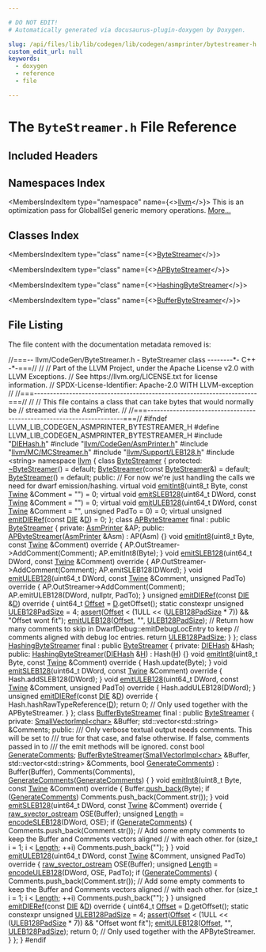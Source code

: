 ```yaml
---

# DO NOT EDIT!
# Automatically generated via docusaurus-plugin-doxygen by Doxygen.

slug: /api/files/lib/lib/codegen/lib/codegen/asmprinter/bytestreamer-h
custom_edit_url: null
keywords:
  - doxygen
  - reference
  - file

---
```





# The `ByteStreamer.h` File Reference

<DoxygenPage pluginConfig={pluginConfig}>



## Included Headers

<IncludesList>
<IncludesListItem
  filePath="DIEHash.h"
  permalink="/docs/api/files/lib/lib/codegen/lib/codegen/asmprinter/diehash-h"
  isLocal="true" />
<IncludesListItem
  filePath="llvm/CodeGen/AsmPrinter.h"
  permalink="/docs/api/files/include/include/llvm/include/llvm/codegen/asmprinter-h"
  isLocal="true" />
<IncludesListItem
  filePath="llvm/MC/MCStreamer.h"
  permalink="/docs/api/files/include/include/llvm/include/llvm/mc/mcstreamer-h"
  isLocal="true" />
<IncludesListItem
  filePath="llvm/Support/LEB128.h"
  permalink="/docs/api/files/include/include/llvm/include/llvm/support/leb128-h"
  isLocal="true" />
<IncludesListItem
  filePath="string"
  permalink=""
  isLocal="false" />
</IncludesList>

## Namespaces Index

<MembersIndex>

<MembersIndexItem
  type="namespace"
  name={<><a href="/docs/api/namespaces/llvm">llvm</a></>}>
This is an optimization pass for GlobalISel generic memory operations. <a href="/docs/api/namespaces/llvm/#details">More...</a>
</MembersIndexItem>

</MembersIndex>

## Classes Index

<MembersIndex>

<MembersIndexItem
  type="class"
  name={<><a href="/docs/api/classes/llvm/bytestreamer">ByteStreamer</a></>}>
</MembersIndexItem>

<MembersIndexItem
  type="class"
  name={<><a href="/docs/api/classes/llvm/apbytestreamer">APByteStreamer</a></>}>
</MembersIndexItem>

<MembersIndexItem
  type="class"
  name={<><a href="/docs/api/classes/llvm/hashingbytestreamer">HashingByteStreamer</a></>}>
</MembersIndexItem>

<MembersIndexItem
  type="class"
  name={<><a href="/docs/api/classes/llvm/bufferbytestreamer">BufferByteStreamer</a></>}>
</MembersIndexItem>

</MembersIndex>


## File Listing

The file content with the documentation metadata removed is:

<ProgramListing>

<Link id="l00001" /><CodeLine lineNumber="1"><Highlight kind="comment">//===-- llvm/CodeGen/ByteStreamer.h - ByteStreamer class --------&#42;- C++ -&#42;-===//</Highlight><Highlight kind="normal"></Highlight></CodeLine>
<Link id="l00002" /><CodeLine lineNumber="2"><Highlight kind="normal"></Highlight><Highlight kind="comment">//</Highlight><Highlight kind="normal"></Highlight></CodeLine>
<Link id="l00003" /><CodeLine lineNumber="3"><Highlight kind="normal"></Highlight><Highlight kind="comment">// Part of the LLVM Project, under the Apache License v2.0 with LLVM Exceptions.</Highlight><Highlight kind="normal"></Highlight></CodeLine>
<Link id="l00004" /><CodeLine lineNumber="4"><Highlight kind="normal"></Highlight><Highlight kind="comment">// See https://llvm.org/LICENSE.txt for license information.</Highlight><Highlight kind="normal"></Highlight></CodeLine>
<Link id="l00005" /><CodeLine lineNumber="5"><Highlight kind="normal"></Highlight><Highlight kind="comment">// SPDX-License-Identifier: Apache-2.0 WITH LLVM-exception</Highlight><Highlight kind="normal"></Highlight></CodeLine>
<Link id="l00006" /><CodeLine lineNumber="6"><Highlight kind="normal"></Highlight><Highlight kind="comment">//</Highlight><Highlight kind="normal"></Highlight></CodeLine>
<Link id="l00007" /><CodeLine lineNumber="7"><Highlight kind="normal"></Highlight><Highlight kind="comment">//===----------------------------------------------------------------------===//</Highlight><Highlight kind="normal"></Highlight></CodeLine>
<Link id="l00008" /><CodeLine lineNumber="8"><Highlight kind="normal"></Highlight><Highlight kind="comment">//</Highlight><Highlight kind="normal"></Highlight></CodeLine>
<Link id="l00009" /><CodeLine lineNumber="9"><Highlight kind="normal"></Highlight><Highlight kind="comment">// This file contains a class that can take bytes that would normally be</Highlight><Highlight kind="normal"></Highlight></CodeLine>
<Link id="l00010" /><CodeLine lineNumber="10"><Highlight kind="normal"></Highlight><Highlight kind="comment">// streamed via the AsmPrinter.</Highlight><Highlight kind="normal"></Highlight></CodeLine>
<Link id="l00011" /><CodeLine lineNumber="11"><Highlight kind="normal"></Highlight><Highlight kind="comment">//</Highlight><Highlight kind="normal"></Highlight></CodeLine>
<Link id="l00012" /><CodeLine lineNumber="12"><Highlight kind="normal"></Highlight><Highlight kind="comment">//===----------------------------------------------------------------------===//</Highlight><Highlight kind="normal"></Highlight></CodeLine>
<Link id="l00013" /><CodeLine lineNumber="13"><Highlight kind="normal"></Highlight></CodeLine>
<Link id="l00014" /><CodeLine lineNumber="14"><Highlight kind="normal"></Highlight><Highlight kind="preprocessor">#ifndef LLVM&#95;LIB&#95;CODEGEN&#95;ASMPRINTER&#95;BYTESTREAMER&#95;H</Highlight><Highlight kind="normal"></Highlight></CodeLine>
<Link id="l00015" /><CodeLine lineNumber="15"><Highlight kind="normal"></Highlight><Highlight kind="preprocessor">#define LLVM&#95;LIB&#95;CODEGEN&#95;ASMPRINTER&#95;BYTESTREAMER&#95;H</Highlight><Highlight kind="normal"></Highlight></CodeLine>
<Link id="l00016" /><CodeLine lineNumber="16"><Highlight kind="normal"></Highlight></CodeLine>
<Link id="l00017" /><CodeLine lineNumber="17"><Highlight kind="normal"></Highlight><Highlight kind="preprocessor">#include &quot;<a href="/docs/api/files/lib/lib/codegen/lib/codegen/asmprinter/diehash-h">DIEHash.h</a>&quot;</Highlight><Highlight kind="normal"></Highlight></CodeLine>
<Link id="l00018" /><CodeLine lineNumber="18"><Highlight kind="normal"></Highlight><Highlight kind="preprocessor">#include &quot;<a href="/docs/api/files/include/include/llvm/include/llvm/codegen/asmprinter-h">llvm/CodeGen/AsmPrinter.h</a>&quot;</Highlight><Highlight kind="normal"></Highlight></CodeLine>
<Link id="l00019" /><CodeLine lineNumber="19"><Highlight kind="normal"></Highlight><Highlight kind="preprocessor">#include &quot;<a href="/docs/api/files/include/include/llvm/include/llvm/mc/mcstreamer-h">llvm/MC/MCStreamer.h</a>&quot;</Highlight><Highlight kind="normal"></Highlight></CodeLine>
<Link id="l00020" /><CodeLine lineNumber="20"><Highlight kind="normal"></Highlight><Highlight kind="preprocessor">#include &quot;<a href="/docs/api/files/include/include/llvm/include/llvm/support/leb128-h">llvm/Support/LEB128.h</a>&quot;</Highlight><Highlight kind="normal"></Highlight></CodeLine>
<Link id="l00021" /><CodeLine lineNumber="21"><Highlight kind="normal"></Highlight><Highlight kind="preprocessor">#include &lt;string&gt;</Highlight><Highlight kind="normal"></Highlight></CodeLine>
<Link id="l00022" /><CodeLine lineNumber="22"><Highlight kind="normal"></Highlight></CodeLine>
<Link id="l00023" /><CodeLine lineNumber="23"><Highlight kind="normal"></Highlight><Highlight kind="keyword">namespace </Highlight><Highlight kind="normal"><a href="/docs/api/namespaces/llvm">llvm</a> &#123;</Highlight></CodeLine>
<Link id="l00024" /><CodeLine lineNumber="24" lineLink="/docs/api/classes/llvm/bytestreamer"><Highlight kind="normal"></Highlight><Highlight kind="keyword">class </Highlight><Highlight kind="normal"><a href="/docs/api/classes/llvm/bytestreamer/#ab6bd399ed55a7125474caa952a53aebd">ByteStreamer</a> &#123;</Highlight></CodeLine>
<Link id="l00025" /><CodeLine lineNumber="25"><Highlight kind="normal"> </Highlight><Highlight kind="keyword">protected</Highlight><Highlight kind="normal">:</Highlight></CodeLine>
<Link id="l00026" /><CodeLine lineNumber="26" lineLink="/docs/api/classes/llvm/bytestreamer/#ad9d51894f06808b88dbf4520ce209fae"><Highlight kind="normal">  <a href="/docs/api/classes/llvm/bytestreamer/#ad9d51894f06808b88dbf4520ce209fae">~ByteStreamer</a>() = </Highlight><Highlight kind="keywordflow">default</Highlight><Highlight kind="normal">;</Highlight></CodeLine>
<Link id="l00027" /><CodeLine lineNumber="27" lineLink="/docs/api/classes/llvm/bytestreamer/#ab6bd399ed55a7125474caa952a53aebd"><Highlight kind="normal">  <a href="/docs/api/classes/llvm/bytestreamer/#ab6bd399ed55a7125474caa952a53aebd">ByteStreamer</a>(</Highlight><Highlight kind="keyword">const</Highlight><Highlight kind="normal"> <a href="/docs/api/classes/llvm/bytestreamer/#ab6bd399ed55a7125474caa952a53aebd">ByteStreamer</a>&amp;) = </Highlight><Highlight kind="keywordflow">default</Highlight><Highlight kind="normal">;</Highlight></CodeLine>
<Link id="l00028" /><CodeLine lineNumber="28" lineLink="/docs/api/classes/llvm/bytestreamer/#a06c79f0eded151d7e2a4af9bb17d6c9c"><Highlight kind="normal">  <a href="/docs/api/classes/llvm/bytestreamer/#a06c79f0eded151d7e2a4af9bb17d6c9c">ByteStreamer</a>() = </Highlight><Highlight kind="keywordflow">default</Highlight><Highlight kind="normal">;</Highlight></CodeLine>
<Link id="l00029" /><CodeLine lineNumber="29"><Highlight kind="normal"></Highlight></CodeLine>
<Link id="l00030" /><CodeLine lineNumber="30"><Highlight kind="normal"> </Highlight><Highlight kind="keyword">public</Highlight><Highlight kind="normal">:</Highlight></CodeLine>
<Link id="l00031" /><CodeLine lineNumber="31"><Highlight kind="normal">  </Highlight><Highlight kind="comment">// For now we&#39;re just handling the calls we need for dwarf emission/hashing.</Highlight><Highlight kind="normal"></Highlight></CodeLine>
<Link id="l00032" /><CodeLine lineNumber="32" lineLink="/docs/api/classes/llvm/bytestreamer/#a5fce4472fcb321a0e4534cf656399b39"><Highlight kind="normal">  </Highlight><Highlight kind="keyword">virtual</Highlight><Highlight kind="normal"> </Highlight><Highlight kind="keywordtype">void</Highlight><Highlight kind="normal"> <a href="/docs/api/classes/llvm/bytestreamer/#a5fce4472fcb321a0e4534cf656399b39">emitInt8</a>(uint8&#95;t Byte, </Highlight><Highlight kind="keyword">const</Highlight><Highlight kind="normal"> <a href="/docs/api/classes/llvm/twine">Twine</a> &amp;Comment = </Highlight><Highlight kind="stringliteral">&quot;&quot;</Highlight><Highlight kind="normal">) = 0;</Highlight></CodeLine>
<Link id="l00033" /><CodeLine lineNumber="33" lineLink="/docs/api/classes/llvm/bytestreamer/#a114792d44697b63f8730c72555a453e7"><Highlight kind="normal">  </Highlight><Highlight kind="keyword">virtual</Highlight><Highlight kind="normal"> </Highlight><Highlight kind="keywordtype">void</Highlight><Highlight kind="normal"> <a href="/docs/api/classes/llvm/bytestreamer/#a114792d44697b63f8730c72555a453e7">emitSLEB128</a>(uint64&#95;t DWord, </Highlight><Highlight kind="keyword">const</Highlight><Highlight kind="normal"> <a href="/docs/api/classes/llvm/twine">Twine</a> &amp;Comment = </Highlight><Highlight kind="stringliteral">&quot;&quot;</Highlight><Highlight kind="normal">) = 0;</Highlight></CodeLine>
<Link id="l00034" /><CodeLine lineNumber="34" lineLink="/docs/api/classes/llvm/bytestreamer/#a0425296ce5389b59e9b29fbf99af1ee1"><Highlight kind="normal">  </Highlight><Highlight kind="keyword">virtual</Highlight><Highlight kind="normal"> </Highlight><Highlight kind="keywordtype">void</Highlight><Highlight kind="normal"> <a href="/docs/api/classes/llvm/bytestreamer/#a0425296ce5389b59e9b29fbf99af1ee1">emitULEB128</a>(uint64&#95;t DWord, </Highlight><Highlight kind="keyword">const</Highlight><Highlight kind="normal"> <a href="/docs/api/classes/llvm/twine">Twine</a> &amp;Comment = </Highlight><Highlight kind="stringliteral">&quot;&quot;</Highlight><Highlight kind="normal">,</Highlight></CodeLine>
<Link id="l00035" /><CodeLine lineNumber="35"><Highlight kind="normal">                           </Highlight><Highlight kind="keywordtype">unsigned</Highlight><Highlight kind="normal"> PadTo = 0) = 0;</Highlight></CodeLine>
<Link id="l00036" /><CodeLine lineNumber="36" lineLink="/docs/api/classes/llvm/bytestreamer/#a75cdbc07f36ab67dae3b3a51d0e25d07"><Highlight kind="normal">  </Highlight><Highlight kind="keyword">virtual</Highlight><Highlight kind="normal"> </Highlight><Highlight kind="keywordtype">unsigned</Highlight><Highlight kind="normal"> <a href="/docs/api/classes/llvm/bytestreamer/#a75cdbc07f36ab67dae3b3a51d0e25d07">emitDIERef</a>(</Highlight><Highlight kind="keyword">const</Highlight><Highlight kind="normal"> <a href="/docs/api/classes/llvm/die">DIE</a> &amp;<a href="/docs/api/files/lib/lib/ir/builtingcs-cpp/#a6a9f043784cf87001c84980afa76da82">D</a>) = 0;</Highlight></CodeLine>
<Link id="l00037" /><CodeLine lineNumber="37"><Highlight kind="normal">&#125;;</Highlight></CodeLine>
<Link id="l00038" /><CodeLine lineNumber="38"><Highlight kind="normal"></Highlight></CodeLine>
<Link id="l00039" /><CodeLine lineNumber="39" lineLink="/docs/api/classes/llvm/apbytestreamer"><Highlight kind="normal"></Highlight><Highlight kind="keyword">class </Highlight><Highlight kind="normal"><a href="/docs/api/classes/llvm/apbytestreamer/#a26b6bd4630d4361d019d97a766a45bc5">APByteStreamer</a> final : </Highlight><Highlight kind="keyword">public</Highlight><Highlight kind="normal"> <a href="/docs/api/classes/llvm/bytestreamer/#ab6bd399ed55a7125474caa952a53aebd">ByteStreamer</a> &#123;</Highlight></CodeLine>
<Link id="l00040" /><CodeLine lineNumber="40"><Highlight kind="normal"></Highlight><Highlight kind="keyword">private</Highlight><Highlight kind="normal">:</Highlight></CodeLine>
<Link id="l00041" /><CodeLine lineNumber="41"><Highlight kind="normal">  <a href="/docs/api/classes/llvm/asmprinter">AsmPrinter</a> &amp;AP;</Highlight></CodeLine>
<Link id="l00042" /><CodeLine lineNumber="42"><Highlight kind="normal"></Highlight></CodeLine>
<Link id="l00043" /><CodeLine lineNumber="43"><Highlight kind="normal"></Highlight><Highlight kind="keyword">public</Highlight><Highlight kind="normal">:</Highlight></CodeLine>
<Link id="l00044" /><CodeLine lineNumber="44" lineLink="/docs/api/classes/llvm/apbytestreamer/#a26b6bd4630d4361d019d97a766a45bc5"><Highlight kind="normal">  <a href="/docs/api/classes/llvm/apbytestreamer/#a26b6bd4630d4361d019d97a766a45bc5">APByteStreamer</a>(<a href="/docs/api/classes/llvm/asmprinter">AsmPrinter</a> &amp;Asm) : AP(Asm) &#123;&#125;</Highlight></CodeLine>
<Link id="l00045" /><CodeLine lineNumber="45" lineLink="/docs/api/classes/llvm/apbytestreamer/#adb613f6d501a7253cb1785f829f82d3d"><Highlight kind="normal">  </Highlight><Highlight kind="keywordtype">void</Highlight><Highlight kind="normal"> <a href="/docs/api/classes/llvm/apbytestreamer/#adb613f6d501a7253cb1785f829f82d3d">emitInt8</a>(uint8&#95;t Byte, </Highlight><Highlight kind="keyword">const</Highlight><Highlight kind="normal"> <a href="/docs/api/classes/llvm/twine">Twine</a> &amp;Comment)</Highlight><Highlight kind="keyword"> override </Highlight><Highlight kind="normal">&#123;</Highlight></CodeLine>
<Link id="l00046" /><CodeLine lineNumber="46"><Highlight kind="normal">    AP.OutStreamer-&gt;AddComment(Comment);</Highlight></CodeLine>
<Link id="l00047" /><CodeLine lineNumber="47"><Highlight kind="normal">    AP.emitInt8(Byte);</Highlight></CodeLine>
<Link id="l00048" /><CodeLine lineNumber="48"><Highlight kind="normal">  &#125;</Highlight></CodeLine>
<Link id="l00049" /><CodeLine lineNumber="49" lineLink="/docs/api/classes/llvm/apbytestreamer/#a51f73d940d0188edb6ddd0a64ca556de"><Highlight kind="normal">  </Highlight><Highlight kind="keywordtype">void</Highlight><Highlight kind="normal"> <a href="/docs/api/classes/llvm/apbytestreamer/#a51f73d940d0188edb6ddd0a64ca556de">emitSLEB128</a>(uint64&#95;t DWord, </Highlight><Highlight kind="keyword">const</Highlight><Highlight kind="normal"> <a href="/docs/api/classes/llvm/twine">Twine</a> &amp;Comment)</Highlight><Highlight kind="keyword"> override </Highlight><Highlight kind="normal">&#123;</Highlight></CodeLine>
<Link id="l00050" /><CodeLine lineNumber="50"><Highlight kind="normal">    AP.OutStreamer-&gt;AddComment(Comment);</Highlight></CodeLine>
<Link id="l00051" /><CodeLine lineNumber="51"><Highlight kind="normal">    AP.emitSLEB128(DWord);</Highlight></CodeLine>
<Link id="l00052" /><CodeLine lineNumber="52"><Highlight kind="normal">  &#125;</Highlight></CodeLine>
<Link id="l00053" /><CodeLine lineNumber="53" lineLink="/docs/api/classes/llvm/apbytestreamer/#a3b2caf0bc04302e3d73e082b475a72ed"><Highlight kind="normal">  </Highlight><Highlight kind="keywordtype">void</Highlight><Highlight kind="normal"> <a href="/docs/api/classes/llvm/apbytestreamer/#a3b2caf0bc04302e3d73e082b475a72ed">emitULEB128</a>(uint64&#95;t DWord, </Highlight><Highlight kind="keyword">const</Highlight><Highlight kind="normal"> <a href="/docs/api/classes/llvm/twine">Twine</a> &amp;Comment,</Highlight></CodeLine>
<Link id="l00054" /><CodeLine lineNumber="54"><Highlight kind="normal">                   </Highlight><Highlight kind="keywordtype">unsigned</Highlight><Highlight kind="normal"> PadTo)</Highlight><Highlight kind="keyword"> override </Highlight><Highlight kind="normal">&#123;</Highlight></CodeLine>
<Link id="l00055" /><CodeLine lineNumber="55"><Highlight kind="normal">    AP.OutStreamer-&gt;AddComment(Comment);</Highlight></CodeLine>
<Link id="l00056" /><CodeLine lineNumber="56"><Highlight kind="normal">    AP.emitULEB128(DWord, </Highlight><Highlight kind="keyword">nullptr</Highlight><Highlight kind="normal">, PadTo);</Highlight></CodeLine>
<Link id="l00057" /><CodeLine lineNumber="57"><Highlight kind="normal">  &#125;</Highlight></CodeLine>
<Link id="l00058" /><CodeLine lineNumber="58" lineLink="/docs/api/classes/llvm/apbytestreamer/#a18d4f175c48ba5f43fdb4a7086c504ab"><Highlight kind="normal">  </Highlight><Highlight kind="keywordtype">unsigned</Highlight><Highlight kind="normal"> <a href="/docs/api/classes/llvm/apbytestreamer/#a18d4f175c48ba5f43fdb4a7086c504ab">emitDIERef</a>(</Highlight><Highlight kind="keyword">const</Highlight><Highlight kind="normal"> <a href="/docs/api/classes/llvm/die">DIE</a> &amp;<a href="/docs/api/files/lib/lib/ir/builtingcs-cpp/#a6a9f043784cf87001c84980afa76da82">D</a>)</Highlight><Highlight kind="keyword"> override </Highlight><Highlight kind="normal">&#123;</Highlight></CodeLine>
<Link id="l00059" /><CodeLine lineNumber="59"><Highlight kind="normal">    uint64&#95;t <a href="/docs/api/namespaces/llvm/#a05f5b9a11bdcc5feba62899f95dcf878a3134224cba2545bc57954d3b072aebb4">Offset</a> = <a href="/docs/api/files/lib/lib/ir/builtingcs-cpp/#a6a9f043784cf87001c84980afa76da82">D</a>.getOffset();</Highlight></CodeLine>
<Link id="l00060" /><CodeLine lineNumber="60"><Highlight kind="normal">    </Highlight><Highlight kind="keyword">static</Highlight><Highlight kind="normal"> </Highlight><Highlight kind="keyword">constexpr</Highlight><Highlight kind="normal"> </Highlight><Highlight kind="keywordtype">unsigned</Highlight><Highlight kind="normal"> <a href="/docs/api/files/lib/lib/codegen/lib/codegen/asmprinter/dwarfdebug-cpp/#a9928cc9a0944c203d8eb254cfc5e9ed8">ULEB128PadSize</a> = 4;</Highlight></CodeLine>
<Link id="l00061" /><CodeLine lineNumber="61"><Highlight kind="normal">    <a href="/docs/api/files/lib/lib/target/lib/target/amdgpu/silowercontrolflow-cpp/#a4868c5d81c5ccc98c47aeab6244346a0">assert</a>(<a href="/docs/api/namespaces/llvm/#a05f5b9a11bdcc5feba62899f95dcf878a3134224cba2545bc57954d3b072aebb4">Offset</a> &lt; (1ULL &lt;&lt; (<a href="/docs/api/files/lib/lib/codegen/lib/codegen/asmprinter/dwarfdebug-cpp/#a9928cc9a0944c203d8eb254cfc5e9ed8">ULEB128PadSize</a> &#42; 7)) &amp;&amp; </Highlight><Highlight kind="stringliteral">&quot;Offset wont fit&quot;</Highlight><Highlight kind="normal">);</Highlight></CodeLine>
<Link id="l00062" /><CodeLine lineNumber="62"><Highlight kind="normal">    <a href="/docs/api/classes/llvm/apbytestreamer/#a3b2caf0bc04302e3d73e082b475a72ed">emitULEB128</a>(<a href="/docs/api/namespaces/llvm/#a05f5b9a11bdcc5feba62899f95dcf878a3134224cba2545bc57954d3b072aebb4">Offset</a>, </Highlight><Highlight kind="stringliteral">&quot;&quot;</Highlight><Highlight kind="normal">, <a href="/docs/api/files/lib/lib/codegen/lib/codegen/asmprinter/dwarfdebug-cpp/#a9928cc9a0944c203d8eb254cfc5e9ed8">ULEB128PadSize</a>);</Highlight></CodeLine>
<Link id="l00063" /><CodeLine lineNumber="63"><Highlight kind="normal">    </Highlight><Highlight kind="comment">// Return how many comments to skip in DwarfDebug::emitDebugLocEntry to keep</Highlight><Highlight kind="normal"></Highlight></CodeLine>
<Link id="l00064" /><CodeLine lineNumber="64"><Highlight kind="normal">    </Highlight><Highlight kind="comment">// comments aligned with debug loc entries.</Highlight><Highlight kind="normal"></Highlight></CodeLine>
<Link id="l00065" /><CodeLine lineNumber="65"><Highlight kind="normal">    </Highlight><Highlight kind="keywordflow">return</Highlight><Highlight kind="normal"> <a href="/docs/api/files/lib/lib/codegen/lib/codegen/asmprinter/dwarfdebug-cpp/#a9928cc9a0944c203d8eb254cfc5e9ed8">ULEB128PadSize</a>;</Highlight></CodeLine>
<Link id="l00066" /><CodeLine lineNumber="66"><Highlight kind="normal">  &#125;</Highlight></CodeLine>
<Link id="l00067" /><CodeLine lineNumber="67"><Highlight kind="normal">&#125;;</Highlight></CodeLine>
<Link id="l00068" /><CodeLine lineNumber="68"><Highlight kind="normal"></Highlight></CodeLine>
<Link id="l00069" /><CodeLine lineNumber="69" lineLink="/docs/api/classes/llvm/hashingbytestreamer"><Highlight kind="normal"></Highlight><Highlight kind="keyword">class </Highlight><Highlight kind="normal"><a href="/docs/api/classes/llvm/hashingbytestreamer/#a1356e672add4a0248af149085ea4d721">HashingByteStreamer</a> final : </Highlight><Highlight kind="keyword">public</Highlight><Highlight kind="normal"> <a href="/docs/api/classes/llvm/bytestreamer/#ab6bd399ed55a7125474caa952a53aebd">ByteStreamer</a> &#123;</Highlight></CodeLine>
<Link id="l00070" /><CodeLine lineNumber="70"><Highlight kind="normal"> </Highlight><Highlight kind="keyword">private</Highlight><Highlight kind="normal">:</Highlight></CodeLine>
<Link id="l00071" /><CodeLine lineNumber="71"><Highlight kind="normal">  <a href="/docs/api/classes/llvm/diehash">DIEHash</a> &amp;Hash;</Highlight></CodeLine>
<Link id="l00072" /><CodeLine lineNumber="72"><Highlight kind="normal"> </Highlight><Highlight kind="keyword">public</Highlight><Highlight kind="normal">:</Highlight></CodeLine>
<Link id="l00073" /><CodeLine lineNumber="73" lineLink="/docs/api/classes/llvm/hashingbytestreamer/#a1356e672add4a0248af149085ea4d721"><Highlight kind="normal">   <a href="/docs/api/classes/llvm/hashingbytestreamer/#a1356e672add4a0248af149085ea4d721">HashingByteStreamer</a>(<a href="/docs/api/classes/llvm/diehash">DIEHash</a> &amp;<a href="/docs/api/files/lib/lib/support/md5-cpp/#ae42219072d798876e6b08e6b78614ff6">H</a>) : Hash(<a href="/docs/api/files/lib/lib/support/md5-cpp/#ae42219072d798876e6b08e6b78614ff6">H</a>) &#123;&#125;</Highlight></CodeLine>
<Link id="l00074" /><CodeLine lineNumber="74" lineLink="/docs/api/classes/llvm/hashingbytestreamer/#a8de7ae1d0789ff11af8a7e3d1a36e890"><Highlight kind="normal">   </Highlight><Highlight kind="keywordtype">void</Highlight><Highlight kind="normal"> <a href="/docs/api/classes/llvm/hashingbytestreamer/#a8de7ae1d0789ff11af8a7e3d1a36e890">emitInt8</a>(uint8&#95;t Byte, </Highlight><Highlight kind="keyword">const</Highlight><Highlight kind="normal"> <a href="/docs/api/classes/llvm/twine">Twine</a> &amp;Comment)</Highlight><Highlight kind="keyword"> override </Highlight><Highlight kind="normal">&#123;</Highlight></CodeLine>
<Link id="l00075" /><CodeLine lineNumber="75"><Highlight kind="normal">     Hash.update(Byte);</Highlight></CodeLine>
<Link id="l00076" /><CodeLine lineNumber="76"><Highlight kind="normal">  &#125;</Highlight></CodeLine>
<Link id="l00077" /><CodeLine lineNumber="77" lineLink="/docs/api/classes/llvm/hashingbytestreamer/#a8afccf78695849d15d159542a7fddaac"><Highlight kind="normal">  </Highlight><Highlight kind="keywordtype">void</Highlight><Highlight kind="normal"> <a href="/docs/api/classes/llvm/hashingbytestreamer/#a8afccf78695849d15d159542a7fddaac">emitSLEB128</a>(uint64&#95;t DWord, </Highlight><Highlight kind="keyword">const</Highlight><Highlight kind="normal"> <a href="/docs/api/classes/llvm/twine">Twine</a> &amp;Comment)</Highlight><Highlight kind="keyword"> override </Highlight><Highlight kind="normal">&#123;</Highlight></CodeLine>
<Link id="l00078" /><CodeLine lineNumber="78"><Highlight kind="normal">    Hash.addSLEB128(DWord);</Highlight></CodeLine>
<Link id="l00079" /><CodeLine lineNumber="79"><Highlight kind="normal">  &#125;</Highlight></CodeLine>
<Link id="l00080" /><CodeLine lineNumber="80" lineLink="/docs/api/classes/llvm/hashingbytestreamer/#a64cf3a9ac5a480acedf87b8a651dc7cf"><Highlight kind="normal">  </Highlight><Highlight kind="keywordtype">void</Highlight><Highlight kind="normal"> <a href="/docs/api/classes/llvm/hashingbytestreamer/#a64cf3a9ac5a480acedf87b8a651dc7cf">emitULEB128</a>(uint64&#95;t DWord, </Highlight><Highlight kind="keyword">const</Highlight><Highlight kind="normal"> <a href="/docs/api/classes/llvm/twine">Twine</a> &amp;Comment,</Highlight></CodeLine>
<Link id="l00081" /><CodeLine lineNumber="81"><Highlight kind="normal">                   </Highlight><Highlight kind="keywordtype">unsigned</Highlight><Highlight kind="normal"> PadTo)</Highlight><Highlight kind="keyword"> override </Highlight><Highlight kind="normal">&#123;</Highlight></CodeLine>
<Link id="l00082" /><CodeLine lineNumber="82"><Highlight kind="normal">    Hash.addULEB128(DWord);</Highlight></CodeLine>
<Link id="l00083" /><CodeLine lineNumber="83"><Highlight kind="normal">  &#125;</Highlight></CodeLine>
<Link id="l00084" /><CodeLine lineNumber="84" lineLink="/docs/api/classes/llvm/hashingbytestreamer/#ae35510cadf03883ec932bb33f7babef0"><Highlight kind="normal">  </Highlight><Highlight kind="keywordtype">unsigned</Highlight><Highlight kind="normal"> <a href="/docs/api/classes/llvm/hashingbytestreamer/#ae35510cadf03883ec932bb33f7babef0">emitDIERef</a>(</Highlight><Highlight kind="keyword">const</Highlight><Highlight kind="normal"> <a href="/docs/api/classes/llvm/die">DIE</a> &amp;<a href="/docs/api/files/lib/lib/ir/builtingcs-cpp/#a6a9f043784cf87001c84980afa76da82">D</a>)</Highlight><Highlight kind="keyword"> override </Highlight><Highlight kind="normal">&#123;</Highlight></CodeLine>
<Link id="l00085" /><CodeLine lineNumber="85"><Highlight kind="normal">    Hash.hashRawTypeReference(<a href="/docs/api/files/lib/lib/ir/builtingcs-cpp/#a6a9f043784cf87001c84980afa76da82">D</a>);</Highlight></CodeLine>
<Link id="l00086" /><CodeLine lineNumber="86"><Highlight kind="normal">    </Highlight><Highlight kind="keywordflow">return</Highlight><Highlight kind="normal"> 0; </Highlight><Highlight kind="comment">// Only used together with the APByteStreamer.</Highlight><Highlight kind="normal"></Highlight></CodeLine>
<Link id="l00087" /><CodeLine lineNumber="87"><Highlight kind="normal">  &#125;</Highlight></CodeLine>
<Link id="l00088" /><CodeLine lineNumber="88"><Highlight kind="normal">&#125;;</Highlight></CodeLine>
<Link id="l00089" /><CodeLine lineNumber="89"><Highlight kind="normal"></Highlight></CodeLine>
<Link id="l00090" /><CodeLine lineNumber="90" lineLink="/docs/api/classes/llvm/bufferbytestreamer"><Highlight kind="normal"></Highlight><Highlight kind="keyword">class </Highlight><Highlight kind="normal"><a href="/docs/api/classes/llvm/bufferbytestreamer/#afb4220f0710bd106ebecd2a2d6b39141">BufferByteStreamer</a> final : </Highlight><Highlight kind="keyword">public</Highlight><Highlight kind="normal"> <a href="/docs/api/classes/llvm/bytestreamer/#ab6bd399ed55a7125474caa952a53aebd">ByteStreamer</a> &#123;</Highlight></CodeLine>
<Link id="l00091" /><CodeLine lineNumber="91"><Highlight kind="normal"></Highlight><Highlight kind="keyword">private</Highlight><Highlight kind="normal">:</Highlight></CodeLine>
<Link id="l00092" /><CodeLine lineNumber="92"><Highlight kind="normal">  <a href="/docs/api/classes/llvm/smallvectorimpl">SmallVectorImpl&lt;char&gt;</a> &amp;Buffer;</Highlight></CodeLine>
<Link id="l00093" /><CodeLine lineNumber="93"><Highlight kind="normal">  std::vector&lt;std::string&gt; &amp;Comments;</Highlight></CodeLine>
<Link id="l00094" /><CodeLine lineNumber="94"><Highlight kind="normal"></Highlight></CodeLine>
<Link id="l00095" /><CodeLine lineNumber="95"><Highlight kind="normal"></Highlight><Highlight kind="keyword">public</Highlight><Highlight kind="normal">:</Highlight><Highlight kind="comment"></Highlight></CodeLine>
<Link id="l00096" /><CodeLine lineNumber="96"><Highlight kind="comment">  /// Only verbose textual output needs comments.  This will be set to</Highlight></CodeLine>
<Link id="l00097" /><CodeLine lineNumber="97"><Highlight kind="comment">  /// true for that case, and false otherwise.  If false, comments passed in to</Highlight></CodeLine>
<Link id="l00098" /><CodeLine lineNumber="98"><Highlight kind="comment">  /// the emit methods will be ignored.</Highlight><Highlight kind="normal"></Highlight></CodeLine>
<Link id="l00099" /><CodeLine lineNumber="99" lineLink="/docs/api/classes/llvm/bufferbytestreamer/#ae610a7dfc17e3c3c1566fbf07446f717"><Highlight kind="normal">  </Highlight><Highlight kind="keyword">const</Highlight><Highlight kind="normal"> </Highlight><Highlight kind="keywordtype">bool</Highlight><Highlight kind="normal"> <a href="/docs/api/classes/llvm/bufferbytestreamer/#ae610a7dfc17e3c3c1566fbf07446f717">GenerateComments</a>;</Highlight></CodeLine>
<Link id="l00100" /><CodeLine lineNumber="100"><Highlight kind="normal"></Highlight></CodeLine>
<Link id="l00101" /><CodeLine lineNumber="101" lineLink="/docs/api/classes/llvm/bufferbytestreamer/#afb4220f0710bd106ebecd2a2d6b39141"><Highlight kind="normal">  <a href="/docs/api/classes/llvm/bufferbytestreamer/#afb4220f0710bd106ebecd2a2d6b39141">BufferByteStreamer</a>(<a href="/docs/api/classes/llvm/smallvectorimpl">SmallVectorImpl&lt;char&gt;</a> &amp;Buffer,</Highlight></CodeLine>
<Link id="l00102" /><CodeLine lineNumber="102"><Highlight kind="normal">                     std::vector&lt;std::string&gt; &amp;Comments, </Highlight><Highlight kind="keywordtype">bool</Highlight><Highlight kind="normal"> <a href="/docs/api/classes/llvm/bufferbytestreamer/#ae610a7dfc17e3c3c1566fbf07446f717">GenerateComments</a>)</Highlight></CodeLine>
<Link id="l00103" /><CodeLine lineNumber="103"><Highlight kind="normal">      : Buffer(Buffer), Comments(Comments), <a href="/docs/api/classes/llvm/bufferbytestreamer/#ae610a7dfc17e3c3c1566fbf07446f717">GenerateComments</a>(<a href="/docs/api/classes/llvm/bufferbytestreamer/#ae610a7dfc17e3c3c1566fbf07446f717">GenerateComments</a>) &#123;</Highlight></CodeLine>
<Link id="l00104" /><CodeLine lineNumber="104"><Highlight kind="normal">  &#125;</Highlight></CodeLine>
<Link id="l00105" /><CodeLine lineNumber="105" lineLink="/docs/api/classes/llvm/bufferbytestreamer/#a11570acd65e80591a4574410185f16e8"><Highlight kind="normal">  </Highlight><Highlight kind="keywordtype">void</Highlight><Highlight kind="normal"> <a href="/docs/api/classes/llvm/bufferbytestreamer/#a11570acd65e80591a4574410185f16e8">emitInt8</a>(uint8&#95;t Byte, </Highlight><Highlight kind="keyword">const</Highlight><Highlight kind="normal"> <a href="/docs/api/classes/llvm/twine">Twine</a> &amp;Comment)</Highlight><Highlight kind="keyword"> override </Highlight><Highlight kind="normal">&#123;</Highlight></CodeLine>
<Link id="l00106" /><CodeLine lineNumber="106"><Highlight kind="normal">    Buffer.<a href="/docs/api/classes/llvm/smallvectortemplatebase/#af42bfbc067df27c19ee2fc859df58799">push&#95;back</a>(Byte);</Highlight></CodeLine>
<Link id="l00107" /><CodeLine lineNumber="107"><Highlight kind="normal">    </Highlight><Highlight kind="keywordflow">if</Highlight><Highlight kind="normal"> (<a href="/docs/api/classes/llvm/bufferbytestreamer/#ae610a7dfc17e3c3c1566fbf07446f717">GenerateComments</a>)</Highlight></CodeLine>
<Link id="l00108" /><CodeLine lineNumber="108"><Highlight kind="normal">      Comments.push&#95;back(Comment.str());</Highlight></CodeLine>
<Link id="l00109" /><CodeLine lineNumber="109"><Highlight kind="normal">  &#125;</Highlight></CodeLine>
<Link id="l00110" /><CodeLine lineNumber="110" lineLink="/docs/api/classes/llvm/bufferbytestreamer/#adaecd8d5885190c58d8f2fa951db7cb3"><Highlight kind="normal">  </Highlight><Highlight kind="keywordtype">void</Highlight><Highlight kind="normal"> <a href="/docs/api/classes/llvm/bufferbytestreamer/#adaecd8d5885190c58d8f2fa951db7cb3">emitSLEB128</a>(uint64&#95;t DWord, </Highlight><Highlight kind="keyword">const</Highlight><Highlight kind="normal"> <a href="/docs/api/classes/llvm/twine">Twine</a> &amp;Comment)</Highlight><Highlight kind="keyword"> override </Highlight><Highlight kind="normal">&#123;</Highlight></CodeLine>
<Link id="l00111" /><CodeLine lineNumber="111"><Highlight kind="normal">    <a href="/docs/api/classes/llvm/raw-svector-ostream">raw&#95;svector&#95;ostream</a> OSE(Buffer);</Highlight></CodeLine>
<Link id="l00112" /><CodeLine lineNumber="112"><Highlight kind="normal">    </Highlight><Highlight kind="keywordtype">unsigned</Highlight><Highlight kind="normal"> <a href="/docs/api/namespaces/llvm/#a05f5b9a11bdcc5feba62899f95dcf878af6d9f1c7b49b7601fae6a545002a6763">Length</a> = <a href="/docs/api/namespaces/llvm/#ac21006e81ffbbc79e8e51e44f7878053">encodeSLEB128</a>(DWord, OSE);</Highlight></CodeLine>
<Link id="l00113" /><CodeLine lineNumber="113"><Highlight kind="normal">    </Highlight><Highlight kind="keywordflow">if</Highlight><Highlight kind="normal"> (<a href="/docs/api/classes/llvm/bufferbytestreamer/#ae610a7dfc17e3c3c1566fbf07446f717">GenerateComments</a>) &#123;</Highlight></CodeLine>
<Link id="l00114" /><CodeLine lineNumber="114"><Highlight kind="normal">      Comments.push&#95;back(Comment.str());</Highlight></CodeLine>
<Link id="l00115" /><CodeLine lineNumber="115"><Highlight kind="normal">      </Highlight><Highlight kind="comment">// Add some empty comments to keep the Buffer and Comments vectors aligned</Highlight><Highlight kind="normal"></Highlight></CodeLine>
<Link id="l00116" /><CodeLine lineNumber="116"><Highlight kind="normal">      </Highlight><Highlight kind="comment">// with each other.</Highlight><Highlight kind="normal"></Highlight></CodeLine>
<Link id="l00117" /><CodeLine lineNumber="117"><Highlight kind="normal">      </Highlight><Highlight kind="keywordflow">for</Highlight><Highlight kind="normal"> (</Highlight><Highlight kind="keywordtype">size&#95;t</Highlight><Highlight kind="normal"> i = 1; i &lt; <a href="/docs/api/namespaces/llvm/#a05f5b9a11bdcc5feba62899f95dcf878af6d9f1c7b49b7601fae6a545002a6763">Length</a>; ++i)</Highlight></CodeLine>
<Link id="l00118" /><CodeLine lineNumber="118"><Highlight kind="normal">        Comments.push&#95;back(</Highlight><Highlight kind="stringliteral">&quot;&quot;</Highlight><Highlight kind="normal">);</Highlight></CodeLine>
<Link id="l00119" /><CodeLine lineNumber="119"><Highlight kind="normal"></Highlight></CodeLine>
<Link id="l00120" /><CodeLine lineNumber="120"><Highlight kind="normal">    &#125;</Highlight></CodeLine>
<Link id="l00121" /><CodeLine lineNumber="121"><Highlight kind="normal">  &#125;</Highlight></CodeLine>
<Link id="l00122" /><CodeLine lineNumber="122" lineLink="/docs/api/classes/llvm/bufferbytestreamer/#a3a51263347faf8ada3bc99807c509bad"><Highlight kind="normal">  </Highlight><Highlight kind="keywordtype">void</Highlight><Highlight kind="normal"> <a href="/docs/api/classes/llvm/bufferbytestreamer/#a3a51263347faf8ada3bc99807c509bad">emitULEB128</a>(uint64&#95;t DWord, </Highlight><Highlight kind="keyword">const</Highlight><Highlight kind="normal"> <a href="/docs/api/classes/llvm/twine">Twine</a> &amp;Comment,</Highlight></CodeLine>
<Link id="l00123" /><CodeLine lineNumber="123"><Highlight kind="normal">                   </Highlight><Highlight kind="keywordtype">unsigned</Highlight><Highlight kind="normal"> PadTo)</Highlight><Highlight kind="keyword"> override </Highlight><Highlight kind="normal">&#123;</Highlight></CodeLine>
<Link id="l00124" /><CodeLine lineNumber="124"><Highlight kind="normal">    <a href="/docs/api/classes/llvm/raw-svector-ostream">raw&#95;svector&#95;ostream</a> OSE(Buffer);</Highlight></CodeLine>
<Link id="l00125" /><CodeLine lineNumber="125"><Highlight kind="normal">    </Highlight><Highlight kind="keywordtype">unsigned</Highlight><Highlight kind="normal"> <a href="/docs/api/namespaces/llvm/#a05f5b9a11bdcc5feba62899f95dcf878af6d9f1c7b49b7601fae6a545002a6763">Length</a> = <a href="/docs/api/namespaces/llvm/#ad0f8c0e82cde3bb0849fc59e3510f05a">encodeULEB128</a>(DWord, OSE, PadTo);</Highlight></CodeLine>
<Link id="l00126" /><CodeLine lineNumber="126"><Highlight kind="normal">    </Highlight><Highlight kind="keywordflow">if</Highlight><Highlight kind="normal"> (<a href="/docs/api/classes/llvm/bufferbytestreamer/#ae610a7dfc17e3c3c1566fbf07446f717">GenerateComments</a>) &#123;</Highlight></CodeLine>
<Link id="l00127" /><CodeLine lineNumber="127"><Highlight kind="normal">      Comments.push&#95;back(Comment.str());</Highlight></CodeLine>
<Link id="l00128" /><CodeLine lineNumber="128"><Highlight kind="normal">      </Highlight><Highlight kind="comment">// Add some empty comments to keep the Buffer and Comments vectors aligned</Highlight><Highlight kind="normal"></Highlight></CodeLine>
<Link id="l00129" /><CodeLine lineNumber="129"><Highlight kind="normal">      </Highlight><Highlight kind="comment">// with each other.</Highlight><Highlight kind="normal"></Highlight></CodeLine>
<Link id="l00130" /><CodeLine lineNumber="130"><Highlight kind="normal">      </Highlight><Highlight kind="keywordflow">for</Highlight><Highlight kind="normal"> (</Highlight><Highlight kind="keywordtype">size&#95;t</Highlight><Highlight kind="normal"> i = 1; i &lt; <a href="/docs/api/namespaces/llvm/#a05f5b9a11bdcc5feba62899f95dcf878af6d9f1c7b49b7601fae6a545002a6763">Length</a>; ++i)</Highlight></CodeLine>
<Link id="l00131" /><CodeLine lineNumber="131"><Highlight kind="normal">        Comments.push&#95;back(</Highlight><Highlight kind="stringliteral">&quot;&quot;</Highlight><Highlight kind="normal">);</Highlight></CodeLine>
<Link id="l00132" /><CodeLine lineNumber="132"><Highlight kind="normal">    &#125;</Highlight></CodeLine>
<Link id="l00133" /><CodeLine lineNumber="133"><Highlight kind="normal">  &#125;</Highlight></CodeLine>
<Link id="l00134" /><CodeLine lineNumber="134" lineLink="/docs/api/classes/llvm/bufferbytestreamer/#a2e002ff1d0adbc0cbf4d70cfbee67145"><Highlight kind="normal">  </Highlight><Highlight kind="keywordtype">unsigned</Highlight><Highlight kind="normal"> <a href="/docs/api/classes/llvm/bufferbytestreamer/#a2e002ff1d0adbc0cbf4d70cfbee67145">emitDIERef</a>(</Highlight><Highlight kind="keyword">const</Highlight><Highlight kind="normal"> <a href="/docs/api/classes/llvm/die">DIE</a> &amp;<a href="/docs/api/files/lib/lib/ir/builtingcs-cpp/#a6a9f043784cf87001c84980afa76da82">D</a>)</Highlight><Highlight kind="keyword"> override </Highlight><Highlight kind="normal">&#123;</Highlight></CodeLine>
<Link id="l00135" /><CodeLine lineNumber="135"><Highlight kind="normal">    uint64&#95;t <a href="/docs/api/namespaces/llvm/#a05f5b9a11bdcc5feba62899f95dcf878a3134224cba2545bc57954d3b072aebb4">Offset</a> = <a href="/docs/api/files/lib/lib/ir/builtingcs-cpp/#a6a9f043784cf87001c84980afa76da82">D</a>.getOffset();</Highlight></CodeLine>
<Link id="l00136" /><CodeLine lineNumber="136"><Highlight kind="normal">    </Highlight><Highlight kind="keyword">static</Highlight><Highlight kind="normal"> </Highlight><Highlight kind="keyword">constexpr</Highlight><Highlight kind="normal"> </Highlight><Highlight kind="keywordtype">unsigned</Highlight><Highlight kind="normal"> <a href="/docs/api/files/lib/lib/codegen/lib/codegen/asmprinter/dwarfdebug-cpp/#a9928cc9a0944c203d8eb254cfc5e9ed8">ULEB128PadSize</a> = 4;</Highlight></CodeLine>
<Link id="l00137" /><CodeLine lineNumber="137"><Highlight kind="normal">    <a href="/docs/api/files/lib/lib/target/lib/target/amdgpu/silowercontrolflow-cpp/#a4868c5d81c5ccc98c47aeab6244346a0">assert</a>(<a href="/docs/api/namespaces/llvm/#a05f5b9a11bdcc5feba62899f95dcf878a3134224cba2545bc57954d3b072aebb4">Offset</a> &lt; (1ULL &lt;&lt; (<a href="/docs/api/files/lib/lib/codegen/lib/codegen/asmprinter/dwarfdebug-cpp/#a9928cc9a0944c203d8eb254cfc5e9ed8">ULEB128PadSize</a> &#42; 7)) &amp;&amp; </Highlight><Highlight kind="stringliteral">&quot;Offset wont fit&quot;</Highlight><Highlight kind="normal">);</Highlight></CodeLine>
<Link id="l00138" /><CodeLine lineNumber="138"><Highlight kind="normal">    <a href="/docs/api/classes/llvm/bufferbytestreamer/#a3a51263347faf8ada3bc99807c509bad">emitULEB128</a>(<a href="/docs/api/namespaces/llvm/#a05f5b9a11bdcc5feba62899f95dcf878a3134224cba2545bc57954d3b072aebb4">Offset</a>, </Highlight><Highlight kind="stringliteral">&quot;&quot;</Highlight><Highlight kind="normal">, <a href="/docs/api/files/lib/lib/codegen/lib/codegen/asmprinter/dwarfdebug-cpp/#a9928cc9a0944c203d8eb254cfc5e9ed8">ULEB128PadSize</a>);</Highlight></CodeLine>
<Link id="l00139" /><CodeLine lineNumber="139"><Highlight kind="normal">    </Highlight><Highlight kind="keywordflow">return</Highlight><Highlight kind="normal"> 0; </Highlight><Highlight kind="comment">// Only used together with the APByteStreamer.</Highlight><Highlight kind="normal"></Highlight></CodeLine>
<Link id="l00140" /><CodeLine lineNumber="140"><Highlight kind="normal">  &#125;</Highlight></CodeLine>
<Link id="l00141" /><CodeLine lineNumber="141"><Highlight kind="normal">&#125;;</Highlight></CodeLine>
<Link id="l00142" /><CodeLine lineNumber="142"><Highlight kind="normal"></Highlight></CodeLine>
<Link id="l00143" /><CodeLine lineNumber="143"><Highlight kind="normal">&#125;</Highlight></CodeLine>
<Link id="l00144" /><CodeLine lineNumber="144"><Highlight kind="normal"></Highlight></CodeLine>
<Link id="l00145" /><CodeLine lineNumber="145"><Highlight kind="normal"></Highlight><Highlight kind="preprocessor">#endif</Highlight></CodeLine>

</ProgramListing>

</DoxygenPage>
